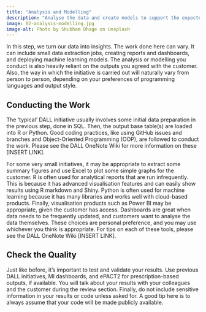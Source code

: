 ```yaml
---
title: "Analysis and Modelling"
description: "Analyse the data and create models to support the expected outputs."
image: 02-analysis-modelling.jpg
image-alt: Photo by Shubham Dhage on Unsplash
---
```


In this step, we turn our data into insights. The work done here can vary. It can include small data extraction jobs, creating reports and dashboards, and deploying machine learning models. The analysis or modelling you conduct is also heavily reliant on the outputs you agreed with the customer. Also, the way in which the initiative is carried out will naturally vary from person to person, depending on your preferences of programming languages and output style.

## Conducting the Work
The 'typical' DALL initiative usually involves some initial data preparation in the previous step, done in SQL. Then, the output base table(s) are loaded into R or Python. Good coding practices, like using GitHub issues and branches and Object-Oriented Programming (OOP), are followed to conduct the work. Please see the DALL OneNote Wiki for more information on these [INSERT LINK].

For some very small initiatives, it may be appropriate to extract some summary figures and use Excel to plot some simple graphs for the customer. R is often used for analytical reports that are run infrequently. This is because it has advanced visualisation features and can easily show results using R markdown and Shiny. Python is often used for machine learning because it has many libraries and works well with cloud-based products. Finally, visualisation products such as Power BI may be appropriate, given the customer has access. Dashboards are great when data needs to be frequently updated, and customers want to analyse the data themselves. These choices are personal preference, and you may use whichever you think is appropriate. For tips on each of these tools, please see the DALL OneNote Wiki [INSERT LINK].

## Check the Quality
Just like before, it's important to test and validate your results. Use previous DALL initiatives, MI dashboards, and ePACT2 for prescription-based outputs, if available. You will talk about your results with your colleagues and the customer during the review section. Finally, do not include sensitive information in your results or code unless asked for. A good tip here is to always assume that your code will be made publicly available.
